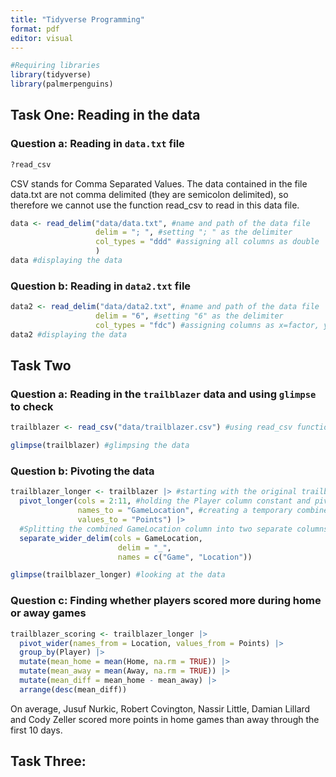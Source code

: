 ```yaml
---
title: "Tidyverse Programming"
format: pdf
editor: visual
---
```


```r
#Requiring libraries
library(tidyverse)
library(palmerpenguins)
```

\newpage

## Task One: Reading in the data

### Question a: Reading in `data.txt` file

```r
?read_csv
```

CSV stands for Comma Separated Values. The data contained in the file data.txt are not comma delimited (they are semicolon delimited), so therefore we cannot use the function read_csv to read in this data file. 

```r
data <- read_delim("data/data.txt", #name and path of the data file
                   delim = "; ", #setting "; " as the delimiter
                   col_types = "ddd" #assigning all columns as double
                   )
data #displaying the data
```

### Question b: Reading in `data2.txt` file

```r
data2 <- read_delim("data/data2.txt", #name and path of the data file
                   delim = "6", #setting "6" as the delimiter
                   col_types = "fdc") #assigning columns as x=factor, y=double, z=character
data2 #displaying the data
```

\newpage

## Task Two

### Question a: Reading in the `trailblazer` data and using `glimpse` to check

```r
trailblazer <- read_csv("data/trailblazer.csv") #using read_csv function to read in the data

glimpse(trailblazer) #glimpsing the data
```

### Question b: Pivoting the data

```r
trailblazer_longer <- trailblazer |> #starting with the original trailblazer dataset
  pivot_longer(cols = 2:11, #holding the Player column constant and pivoting the rest
               names_to = "GameLocation", #creating a temporary combined column of Game and Location
               values_to = "Points") |>
  #Splitting the combined GameLocation column into two separate columns using the "_" delimiter
  separate_wider_delim(cols = GameLocation,
                        delim = "_",
                        names = c("Game", "Location"))

glimpse(trailblazer_longer) #looking at the data
```

### Question c: Finding whether players scored more during home or away games

```r
trailblazer_scoring <- trailblazer_longer |>
  pivot_wider(names_from = Location, values_from = Points) |>
  group_by(Player) |>
  mutate(mean_home = mean(Home, na.rm = TRUE)) |>
  mutate(mean_away = mean(Away, na.rm = TRUE)) |>
  mutate(mean_diff = mean_home - mean_away) |>
  arrange(desc(mean_diff))
```

On average, Jusuf Nurkic, Robert Covington, Nassir Little, Damian Lillard and Cody Zeller scored more points in home games than away through the first 10 days. 

## Task Three: 
